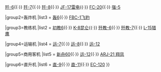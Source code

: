 {{Navbox
|name = 中国航空技术进出口总公司航空产品
|title = [[中国航空技术进出口总公司]]航空产品

|group1=战斗机及攻击机
|list1 = [[歼-5]]{{·}} [[歼-6]]{{·}} [[歼-7]]{{·}} [[歼-8]]{{·}} [[枭龙战机|JF-17雷电]]{{·}} [[歼-10|FC-20]]{{·}} [[强-5攻击机|强-5]]

|group2=轰炸机
|list3 = [[轰6]]{{·}} [[歼轰-7|FBC-1飞豹]]

|group3=教练机
|list2 = [[初教六|初教6]]{{·}} [[K8教练机|K-8昆仑]]{{·}} [[歼教-6]]{{·}} [[歼教-7]]{{·}} [[L-15猎鹰教练机|L-15猎鹰]]

|group4=运输机
|list4 = [[运-7]]{{·}} [[运-8]]{{·}} [[运-12]]

|group5=商用客机
|list5 = [[新舟60]]{{·}} [[运-12]]{{·}} [[翔凤|ARJ-21 翔凤]]

|group6=直升机
|list6 = [[直-9]]{{·}} [[直-11]]{{·}} [[EC-120]]
}}<noinclude>